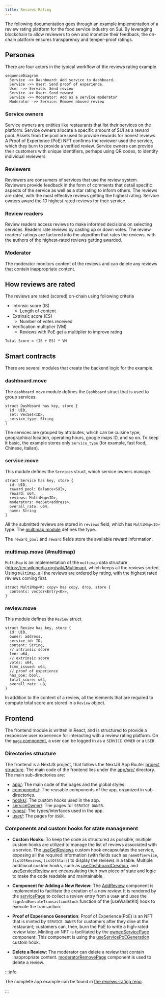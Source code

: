 ```yaml
---
title: Reviews Rating
---
```


The following documentation goes through an example implementation of a review rating platform for the food service industry on Sui. By leveraging blockchain to allow reviewers to own and monetize their feedback, the on-chain platform ensures transparency and temper-proof ratings.

## Personas

There are four actors in the typical workflow of the reviews rating example.  

```mermaid
sequenceDiagram
  Service ->> Dashboard: Add service to dashboard.
  Service ->> User: Send proof of experience.
  User ->> Service: Send review
  Service ->> User: Send reward
  Service ->> Moderator: Add as a service moderator
  Moderator ->> Service: Remove abused review
```

### Service owners

Service owners are entities like restaurants that list their services on the platform. Service owners allocate a specific amount of SUI as a reward pool. Assets from the pool are used to provide rewards for honest reviews. A Proof of Experience (PoE) NFT confirms the reviewer used the service, which they burn to provide a verified review. Service owners can provide their customers with unique identifiers, perhaps using QR codes, to identify individual reviewers.

### Reviewers

Reviewers are consumers of services that use the review system. Reviewers provide feedback in the form of comments that detail specific aspects of the service as well as a star rating to inform others. The reviews are rated, with the most effective reviews getting the highest rating. Service owners award the 10 highest rated reviews for their service. 

### Review readers

Review readers access reviews to make informed decisions on selecting services. Readers rate reviews by casting up or down votes. The review readers' ratings are factored into the algorithm that rates the reviews, with the authors of the highest-rated reviews getting awarded. 

### Moderator

The moderator monitors content of the reviews and can delete any reviews that contain inappropriate content.

## How reviews are rated

The reviews are rated (scored) on-chain using following criteria
- Intrinsic score (IS)
  - Length of content
- Extrinsic score (ES)
  - Number of votes received
- Verification multiplier (VM)
  - Reviews with PoE get a multiplier to improve rating

```
Total Score = (IS + ES) * VM
```

## Smart contracts

There are several modules that create the backend logic for the example. 

### dashboard.move

The `dashboard.move` module defines the `Dashboard` struct that is used to group services.

```move
struct Dashboard has key, store {
  id: UID,
  set: VecSet<ID>,
  service_type: String
}
```

The services are grouped by attributes, which can be cuisine type, geographical location, operating hours, google maps ID, and so on. To keep it basic, the example stores only `service_type` (for example, fast food, Chinese, Italian).

### service.move

This module defines the `Services` struct, which service owners manage.

```move
struct Service has key, store {
  id: UID,
  reward_pool: Balance<SUI>,
  reward: u64,
  reviews: MultiMap<ID>,
  moderators: VecSet<address>,
  overall_rate: u64,
  name: String
}
```

All the submitted reviews are stored in `reviews` field, which has `MultiMap<ID>` type. The [multimap module](#multimap) defines the type. 

The `reward_pool` and `reward` fields store the available reward information.  

### multimap.move {#multimap}

`MultiMap` is an implementation of the `multimap` data structure (https://en.wikipedia.org/wiki/Multimap), which keeps all the reviews sorted. Using `MultiMap`, all the reviews are ordered by rating, with the highest rated reviews coming first.

```move
struct MultiMap<K: copy> has copy, drop, store {
  contents: vector<Entry<K>>,
}
```

### review.move

This module defines the `Review` struct.

```move
struct Review has key, store {
  id: UID,
  owner: address,
  service_id: ID,
  content: String,
  // intrinsic score
  len: u64,
  // extrinsic score
  votes: u64,
  time_issued: u64,
  // proof of experience
  has_poe: bool,
  total_score: u64,
  overall_rate: u8,
}
```

In addition to the content of a review, all the elements that are required to compute total score are stored in a `Review` object.

## Frontend
The frontend module is written in React, and is structured to provide a responsive user experience for interacting with a review rating platform.
On the [`page` component](https://github.com/MystenLabs/reviews-ratings-poc/blob/main/app/src/app/page.tsx), a user can be logged in as a `SERVICE OWNER` or a `USER`.

### Directories structure

The frontend is a NextJS project, that follows the NextJS App Router [project structure](https://nextjs.org/docs/app/building-your-application/routing).
The main code of the frontend lies under the [app/src/](https://github.com/MystenLabs/reviews-ratings-poc/blob/main/app/src/app/) directory.
The main sub-directories are:
  - [app/](https://github.com/MystenLabs/reviews-ratings-poc/blob/main/app/src/app/): The main code of the pages and the global styles.
  - [components/](https://github.com/MystenLabs/reviews-ratings-poc/blob/main/app/src/components): The reusable components of the app, organized in sub-directories.
  - [hooks/](https://github.com/MystenLabs/reviews-ratings-poc/blob/main/app/src/hooks): The custom hooks used in the app.
  - [serviceOwner/](https://github.com/MystenLabs/reviews-ratings-poc/blob/main/app/src/serviceOwner): The pages for `SERVICE OWNER`.
  - [types/](https://github.com/MystenLabs/reviews-ratings-poc/blob/main/app/src/types): The types/interfaces used in the app.
  - [user/](https://github.com/MystenLabs/reviews-ratings-poc/blob/main/app/src/user): The pages for `USER`.

### Components and custom hooks for state management

- **Custom Hooks:** To keep the code as structured as possible, multiple custom hooks are utilized to manage the list of reviews associated with a service. The [useGetReviews](https://github.com/MystenLabs/reviews-ratings-poc/blob/main/app/src/hooks/useGetReviews.ts)
custom hook encapsulates the service, exposing all the required information (with fields such as `nameOfService`, `listOfReviews`, `listOfStars`) to display the reviews in a table.
Multiple additional custom hooks, such as [useDashboardCreation](https://github.com/MystenLabs/reviews-ratings-poc/blob/main/app/src/hooks/useDashboardCreation.ts), and [useServiceReview](https://github.com/MystenLabs/reviews-ratings-poc/blob/main/app/src/hooks/useServiceReview.ts) are encapsulating their own piece of state and logic to make the code readable and maintainable.

- **Component for Adding a New Review:** The [AddReview](https://github.com/MystenLabs/reviews-ratings-poc/blob/main/app/src/components/review/AddReview.tsx) component is implemented to facilitate the creation of a new review. It is rendered by the [servicePage](https://github.com/MystenLabs/reviews-ratings-poc/blob/main/app/src/app/service/[id]/page.tsx) to collect a review entry from a `USER` and uses the `signAndExecuteTransactionBlock` function of the [useWalletKit] hook to execute the transaction.

- **Proof of Experience Generation:** Proof of Experience(PoE) is an NFT that is minted by `SERVICE OWNER` for customers after they dine at the restaurant; customers can, then, burn the PoE to write a high-rated review later. Minting an NFT is facilitated by the [ownedServicePage](https://github.com/MystenLabs/reviews-ratings-poc/blob/main/app/src/app/serviceOwner/ownedServices/page.tsx) component. This component is using the [useServicePoEGeneration](https://github.com/MystenLabs/reviews-ratings-poc/blob/main/app/src/hooks/useServicePoeGeneration.ts) custom hook.

- **Delete a Review:** The moderator can delete a review that contain inappropriate content. [moderatorRemovePage](https://github.com/MystenLabs/reviews-ratings-poc/blob/main/app/src/app/user/moderator/remove/page.tsx) component is used to delete a review.

:::info

The complete app example can be found in [the reviews-rating repo](https://github.com/MystenLabs/reviews-ratings-poc).

:::
